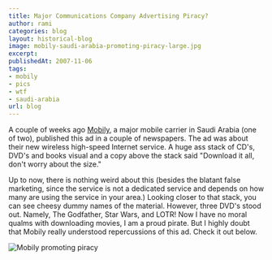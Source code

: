 ```yaml
---
title: Major Communications Company Advertising Piracy?
author: rami
categories: blog
layout: historical-blog
image: mobily-saudi-arabia-promoting-piracy-large.jpg
excerpt:
publishedAt: 2007-11-06
tags:
- mobily
- pics
- wtf
- saudi-arabia
url: blog
---
```


A couple of weeks ago [Mobily](http://mobily.com.sa), a major mobile carrier in Saudi Arabia (one of two), published this ad in a couple of newspapers. The ad was about their new wireless high-speed Internet service. A huge ass stack of CD's, DVD's and books visual and a copy above the stack said "Download it all, don't worry about the size." 

Up to now, there is nothing weird about this (besides the blatant false marketing, since the service is not a dedicated service and depends on how many are using the service in your area.) Looking closer to that stack, you can see cheesy dummy names of the material. However, three DVD's stood out. Namely, The Godfather, Star Wars, and LOTR! Now I have no moral qualms with downloading movies, I am a proud pirate. But I highly doubt that Mobily really understood repercussions of this ad. Check it out below.


![Mobily promoting piracy](/assets/images/content/blog/mobily-saudi-arabia-promoting-piracy-large.jpg)
